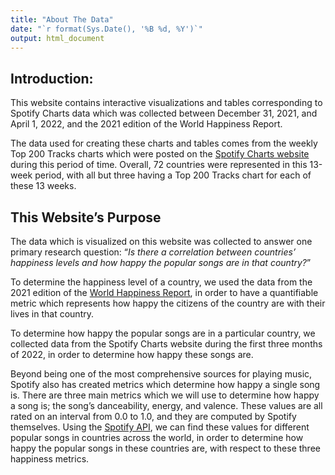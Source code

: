 ```yaml
---
title: "About The Data"
date: "`r format(Sys.Date(), '%B %d, %Y')`"
output: html_document
---
```

<style type="text/css">
.navbar {
  background-color:#1db954;
}
.main-container {
  max-width: 1600px;
  font-size: 16px;
  margin-left: auto;
  margin-right: auto;
}
</style>

## Introduction: 

This website contains interactive visualizations and tables corresponding to Spotify Charts data which was collected between December 31, 2021, and April 1, 2022, and the 2021 edition of the World Happiness Report.

The data used for creating these charts and tables comes from the weekly Top 200 Tracks charts which were posted on the [Spotify Charts website](https://spotifycharts.com/regional/global/daily/latest) during this period of time. Overall, 72 countries were represented in this 13-week period, with all but three having a Top 200 Tracks chart for each of these 13 weeks.

## This Website's Purpose

The data which is visualized on this website was collected to answer one primary research question: "*Is there a correlation between countries' happiness levels and how happy the popular songs are in that country?*" 

To determine the happiness level of a country, we used the data from the 2021 edition of the [World Happiness Report](https://worldhappiness.report/ed/2021/), in order to have a quantifiable metric which represents how happy the citizens of the country are with their lives in that country.

To determine how happy the popular songs are in a particular country, we collected data from the Spotify Charts website during the first three months of 2022, in order to determine how happy these songs are.

Beyond being one of the most comprehensive sources for playing music, Spotify also has created metrics which determine how happy a single song is. There are three main metrics which we will use to determine how happy a song is; the song's danceability, energy, and valence. These values are all rated on an interval from 0.0 to 1.0, and they are computed by Spotify themselves. Using the [Spotify API](https://developer.spotify.com/documentation/web-api/reference/#/operations/get-audio-features), we can find these values for different popular songs in countries across the world, in order to determine how happy the popular songs in these countries are, with respect to these three happiness metrics.
